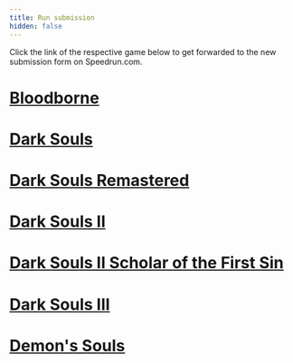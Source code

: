 ```yaml
---
title: Run submission
hidden: false
---
```

Click the link of the respective game below to get forwarded to the new submission form on Speedrun.com.

# [**Bloodborne**](https://speedrun.com/bloodborne/editrun)

# [**Dark Souls**](https://speedrun.com/darksouls/editrun)

# [**Dark Souls Remastered**](https://speedrun.com/darksoulsremastered/editrun)

# [**Dark Souls II**](https://speedrun.com/darksouls2/editrun)

# [**Dark Souls II Scholar of the First Sin**](https://speedrun.com/darksouls2sotfs/editrun)

# [**Dark Souls III**](https://speedrun.com/darksouls3/editrun)

# [**Demon's Souls**](//speedrun.com/demonssouls/editrun)
